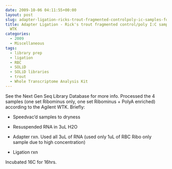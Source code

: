 ```yaml
---
date: 2009-10-06 04:11:55+00:00
layout: post
slug: adapter-ligation-ricks-trout-fragmented-controlpoly-ic-samples-for-solid-wtk
title: Adapter Ligation - Rick's trout fragmented control/poly I:C samples for SOLiD
  WTK
categories:
  - 2009
  - Miscellaneous
tags:
  - library prep
  - ligation
  - RBC
  - SOLiD
  - SOLiD libraries
  - trout
  - Whole Transcriptome Analysis Kit
---
```


See the Next Gen Seq Library Database for more info. Processed the 4 samples (one set Ribominus only, one set Ribominus + PolyA enriched) according to the Agilent WTK. Briefly:




    
  * Speedvac'd samples to dryness

    
  * Resuspended RNA in 3uL H2O

    
  * Adapter rxn. Used all 3uL of RNA (used only 1uL of RBC Ribo only sample due to high concentration)

    
  * Ligation rxn



Incubated 16C for 16hrs.
